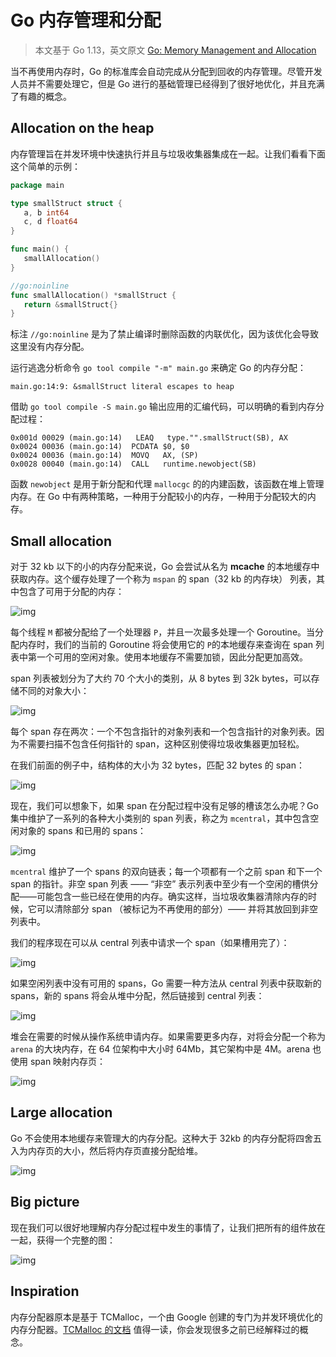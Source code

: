 # Go 内存管理和分配

> 本文基于 Go 1.13，英文原文 [Go: Memory Management and Allocation](https://medium.com/a-journey-with-go/go-memory-management-and-allocation-a7396d430f44)

当不再使用内存时，Go 的标准库会自动完成从分配到回收的内存管理。尽管开发人员并不需要处理它，但是 Go 进行的基础管理已经得到了很好地优化，并且充满了有趣的概念。

## Allocation on the heap

内存管理旨在并发环境中快速执行并且与垃圾收集器集成在一起。让我们看看下面这个简单的示例：

```go
package main

type smallStruct struct {
   a, b int64
   c, d float64
}

func main() {
   smallAllocation()
}

//go:noinline
func smallAllocation() *smallStruct {
   return &smallStruct{}
}
```

标注 `//go:noinline` 是为了禁止编译时删除函数的内联优化，因为该优化会导致这里没有内存分配。

运行逃逸分析命令 `go tool compile "-m" main.go` 来确定 Go 的内存分配： 

```
main.go:14:9: &smallStruct literal escapes to heap
```

借助 `go tool compile -S main.go` 输出应用的汇编代码，可以明确的看到内存分配过程：

```
0x001d 00029 (main.go:14)   LEAQ   type."".smallStruct(SB), AX
0x0024 00036 (main.go:14)  PCDATA $0, $0
0x0024 00036 (main.go:14)  MOVQ   AX, (SP)
0x0028 00040 (main.go:14)  CALL   runtime.newobject(SB)
```

函数 `newobject` 是用于新分配和代理 `mallocgc` 的的内建函数，该函数在堆上管理内存。在 Go 中有两种策略，一种用于分配较小的内存，一种用于分配较大的内存。

## Small allocation

对于 32 kb 以下的小的内存分配来说，Go 会尝试从名为 **mcache** 的本地缓存中获取内存。这个缓存处理了一个称为 `mspan` 的 span（32 kb 的内存块） 列表，其中包含了可用于分配的内存：

![img](https://raw.githubusercontent.com/mylxsw/gallery/main/assets/20210416120419.png)

每个线程 `M` 都被分配给了一个处理器 `P`，并且一次最多处理一个 Goroutine。当分配内存时，我们的当前的 Goroutine 将会使用它的 `P`的本地缓存来查询在 span 列表中第一个可用的空闲对象。使用本地缓存不需要加锁，因此分配更加高效。

span 列表被划分为了大约 70 个大小的类别，从 8 bytes 到 32k bytes，可以存储不同的对象大小：

![img](https://raw.githubusercontent.com/mylxsw/gallery/main/assets/20210416120818.png)

每个 span 存在两次：一个不包含指针的对象列表和一个包含指针的对象列表。因为不需要扫描不包含任何指针的 span，这种区别使得垃圾收集器更加轻松。

在我们前面的例子中，结构体的大小为 32 bytes，匹配 32 bytes 的 span：

![img](https://raw.githubusercontent.com/mylxsw/gallery/main/assets/20210416123204.png)

现在，我们可以想象下，如果 span 在分配过程中没有足够的槽该怎么办呢？Go 集中维护了一系列的各种大小类别的 span 列表，称之为 `mcentral`，其中包含空闲对象的 spans 和已用的 spans：

![img](https://miro.medium.com/max/1158/1*uosVmYwGEqo9x4jhWBoXhg.png)

`mcentral` 维护了一个 spans 的双向链表；每一个项都有一个之前 span 和下一个 span 的指针。非空 span 列表 —— “非空” 表示列表中至少有一个空闲的槽供分配——可能包含一些已经在使用的内存。确实这样，当垃圾收集器清除内存的时候，它可以清除部分 span （被标记为不再使用的部分）—— 并将其放回到非空列表中。

我们的程序现在可以从 central 列表中请求一个 span（如果槽用完了）：

![img](https://raw.githubusercontent.com/mylxsw/gallery/main/assets/20210416124058.png)

如果空闲列表中没有可用的 spans，Go 需要一种方法从 central 列表中获取新的 spans，新的 spans 将会从堆中分配，然后链接到 central 列表：

![img](https://raw.githubusercontent.com/mylxsw/gallery/main/assets/20210416124241.png)

堆会在需要的时候从操作系统申请内存。如果需要更多内存，对将会分配一个称为 `arena` 的大块内存，在 64 位架构中大小时 64Mb，其它架构中是 4M。arena 也使用 span 映射内存页：

![img](https://raw.githubusercontent.com/mylxsw/gallery/main/assets/20210416124538.png)

## Large allocation

Go 不会使用本地缓存来管理大的内存分配。这种大于 32kb 的内存分配将四舍五入为内存页的大小，然后将内存页直接分配给堆。

![img](https://raw.githubusercontent.com/mylxsw/gallery/main/assets/20210416124741.png)

## Big picture

现在我们可以很好地理解内存分配过程中发生的事情了，让我们把所有的组件放在一起，获得一个完整的图：

![img](https://raw.githubusercontent.com/mylxsw/gallery/main/assets/20210416124838.png)

## Inspiration

内存分配器原本是基于 TCMalloc，一个由 Google 创建的专门为并发环境优化的内存分配器。[TCMalloc 的文档](http://goog-perftools.sourceforge.net/doc/tcmalloc.html) 值得一读，你会发现很多之前已经解释过的概念。

